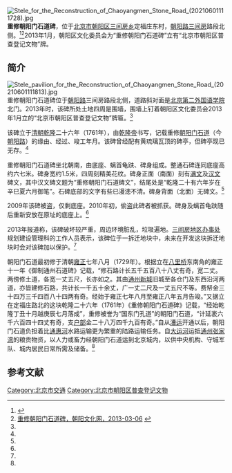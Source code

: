 {{coord|39.915183|116.558577|display=title}}
[[File:Stele_for_the_Reconstruction_of_Chaoyangmen_Stone_Road_(20210601111728).jpg|thumb]]
'''重修朝阳门石道碑'''，位于[[北京市|北京市]][[朝阳区_(北京市)|朝阳区]][[三间房地区|三间房乡]]定福庄东村，[[朝阳路_(北京)|朝阳路]][[三间房地区|三间房]]路段北侧。<ref name=ifeng>{{Cite web |url=http://fashion.ifeng.com/travel/news/around/detail_2013_12/25/32458034_0.shtml |title=北京：乾隆御碑被垃圾包围处境尴尬，凤凰网，2013年12月25日 |access-date=2013年12月25日 |archive-date=2014年8月24日 |archive-url=https://web.archive.org/web/20140824210810/http://fashion.ifeng.com/travel/news/around/detail_2013_12/25/32458034_0.shtml |dead-url=no }}</ref><ref name=cywhw>[http://www.risingsun.org.cn/culherit/culold/8a24f0a03d34746f013d3eed9a26001c.html 重修朝阳门石道碑，朝阳文化网，2013-03-06] {{Wayback|url=http://www.risingsun.org.cn/culherit/culold/8a24f0a03d34746f013d3eed9a26001c.html |date=20131226174800 }}</ref>2013年1月，朝阳区文化委员会为“重修朝阳门石道碑”立有“北京市朝阳区普查登记文物”牌。

==简介==
[[File:Stele_pavilion_for_the_Reconstruction_of_Chaoyangmen_Stone_Road_(20210601111813).jpg|thumb]]
重修朝阳门石道碑位于[[朝阳路_(北京)|朝阳路]]三间房路段北侧，道路斜对面是[[北京第二外国语学院|北京第二外国语学院]]北门。2013年时，该碑所处土地四周是围墙，围墙上钉着朝阳区文化委员会2013年1月立的“北京市朝阳区普查登记文物”牌匾。<ref name=ifeng/>

该碑立于[[清朝|清朝]][[乾隆|乾隆]]二十六年（1761年），由[[乾隆帝|乾隆帝]]书写，记载重修[[朝阳门|朝阳门]][[京通石道|石道]]（今[[朝阳路_(北京)|朝阳路]]）的缘由、经过、竣工年月。该碑曾经配有黄琉璃瓦顶的碑亭，但碑亭现已无存。<ref name=ifeng/>

重修朝阳门石道碑坐北朝南，由底座、螭首龟趺、碑身组成。整通石碑连同底座高约六七米。碑身宽约1.5米，四周刻精美花纹。碑身正面（南面）刻有[[满文|满文]]及[[汉文|汉文]]碑文，其中汉文碑文题为“重修朝阳门石道碑文”，结尾处是“乾隆二十有六年岁在辛巳夏六月御笔”。石碑底部的文字有些已漫漶不清。碑身背面（北面）无碑文。<ref name=ifeng/>

2009年该碑被盗，仅剩底座。2010年初，偷盗此碑者被抓获。碑身及螭首龟趺随后重新安放在原址的底座上。<ref name=ifeng/>

2013年报道称，该碑破坏较严重，周边环境脏乱，垃圾遍地。[[三间房地区|三间房地区办事处]]规划建设管理科的工作人员表示，该碑位于一拆迁地块中，未来在开发这块拆迁地块时会对该碑加以保护。<ref name=ifeng/>

朝阳门石道最初修于清朝[[雍正|雍正]]七年八月（1729年）。根据立在[[八里桥|八里桥]]东南角的雍正十一年《御制通州石道碑》记载，“修石路计长五千五百八十八丈有奇，宽二丈。两傍修土道，各宽一丈五尺，长亦如之。其由[[通州新城_(顺天府)|通州新城]]旧城至各仓门及东西沿河两道，亦皆建修石路，共计长一千五十余丈，广一丈二尺及一丈五尺不等。费帑金三十四万三千四百八十四两有奇。经始于雍正七年八月至雍正八年五月告竣。”又据立在定福庄路北的这块乾隆二十六年（1761年）《重修朝阳门石道碑》记载，“经始乾隆丁丑十月越庚辰七月落成”，重修被誉为“国东门孔道”的朝阳门石道，“计延袤六千六百四十四丈有奇，支[[户部|户部]]金二十八万四千九百有奇。”自从[[漕运|漕运]]开通以后，朝阳门石道负担着比[[通惠河|通惠河]]水路运输更为繁重的陆路运输任务。自[[大运河|大运河]]运抵[[通州_(北京)|通州]][[张家湾城|张家湾]]的粮贡物资，以人力或畜力经朝阳门石道运到北京城内，以供中央机构、守城军队、城内居民日常所需及储备。<ref name=cywhw/>

==参考文献==
{{reflist}}

{{京通石道}}
[[Category:北京市交通|Category:北京市交通]]
[[Category:北京市朝阳区普查登记文物|Category:北京市朝阳区普查登记文物]]